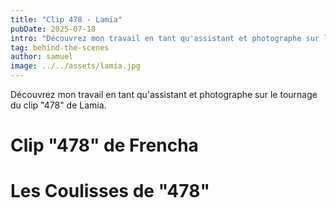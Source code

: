 ```yaml
---
title: "Clip 478 - Lamia"
pubDate: 2025-07-18
intro: "Découvrez mon travail en tant qu'assistant et photographe sur le tournage du clip 478 de Lamia."
tag: behind-the-scenes
author: samuel
image: ../../assets/lamia.jpg
---
```



Découvrez mon travail en tant qu'assistant et photographe sur le tournage du clip "478" de Lamia.

# Clip "478" de Frencha
<YouTube id="https://www.youtube.com/embed/BHNkP9E9Urs?si=K2dQLR1syTVU-ev1"></YouTube>

# Les Coulisses de "478"

<ImageGallery folder="lamia" />